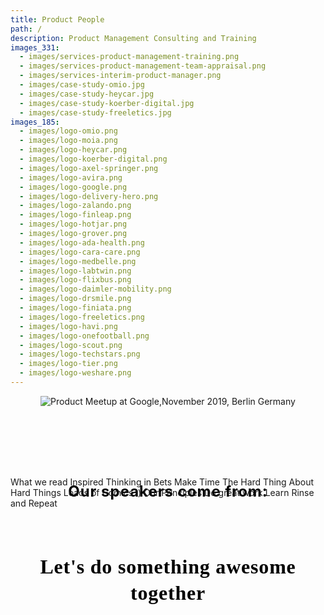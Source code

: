 ```yaml
---
title: Product People
path: /
description: Product Management Consulting and Training
images_331:
  - images/services-product-management-training.png
  - images/services-product-management-team-appraisal.png
  - images/services-interim-product-manager.png
  - images/case-study-omio.jpg
  - images/case-study-heycar.jpg
  - images/case-study-koerber-digital.jpg
  - images/case-study-freeletics.jpg
images_185:
  - images/logo-omio.png
  - images/logo-moia.png
  - images/logo-heycar.png
  - images/logo-koerber-digital.png
  - images/logo-axel-springer.png
  - images/logo-avira.png
  - images/logo-google.png
  - images/logo-delivery-hero.png
  - images/logo-zalando.png
  - images/logo-finleap.png
  - images/logo-hotjar.png
  - images/logo-grover.png
  - images/logo-ada-health.png
  - images/logo-cara-care.png
  - images/logo-medbelle.png
  - images/logo-labtwin.png
  - images/logo-flixbus.png
  - images/logo-daimler-mobility.png
  - images/logo-drsmile.png
  - images/logo-finiata.png
  - images/logo-freeletics.png
  - images/logo-havi.png
  - images/logo-onefootball.png
  - images/logo-scout.png
  - images/logo-techstars.png
  - images/logo-tier.png
  - images/logo-weshare.png
---
```


<TopSection
  titleText="Discover and Deliver Great Products. Faster"
  buttonText="Schedule a call"
/>
<Grid container justify="center" id="clients">
  <Grid item xs={12} md={8}>
    <GridContainer>
      <GridItemImage
        imageURL="images/logo-omio.png"
        altText="Omio GoEuro logo"
      />
      <GridItemImage imageURL="images/logo-heycar.png" altText="heycar logo" />
      <GridItemImage
        imageURL="images/logo-scout.png"
        altText="Scout24 logo"
      />
      <GridItemImage
        imageURL="images/logo-tier.png"
        altText="Tier logo"
      />
      <GridItemImage
        imageURL="images/logo-drsmile.png"
        altText="Dr Smile logo"
      />
      <GridItemImage 
        imageURL="images/logo-freeletics.png" 
        altText="Freeletics logo" 
      />
      <GridItemImage 
        imageURL="images/logo-onefootball.png" 
        altText="OneFootball logo" 
      />
      <GridItemImage 
        imageURL="images/logo-techstars.png" 
        altText="TechStars logo" 
      />
      <GridItemImage 
        imageURL="images/logo-havi.png" 
        altText="Havi logo" 
      />
      <GridItemImage 
        imageURL="images/logo-finiata.png" 
        altText="Finiata logo" 
      />
    </GridContainer>
  </Grid>
</Grid>
<Grid container justify="center">
  <Grid item xs={12} md={8}>
    <TextSectionSmallTitle
      title="CAPABILITIES"
      text="We do all the hands-on and unglamorous work of a Product Manager/Owner on an Interim basis (3-36 months). We onboard fast, align teams, and deliver outcomes. Sometimes, people use the term Freelance Product Manager/Owner, Contract Product Manager/Owner, or Product Management Consultant for our type of work. We are most effective in these scenarios: scaling the Product Management team ASAP, parental leave covers, bridging a gap until a full-time hire joins, or temporary initiatives that are important and urgent.
"
    />
  </Grid>
</Grid>
<Grid container justify="center">
  <Grid item xs={12} lg={4}>
    <ServicesCard
      overlappingBoxText="3-36 months"
      imageURL="images/services-interim-product-manager.png"
      title="Interim* Product Manager or Owner"
      subtitle="Embedded in the team, remote. *Sometimes called a Freelance Product Manager."
    />
  </Grid>
  <Grid item xs={12} lg={4}>
    <ServicesCard
      overlappingBoxText="10-20 days"
      imageURL="images/services-product-management-team-appraisal.png"
      title="Product Assessment"
      subtitle="People, Product, Processes"
    />
  </Grid>
  <Grid item xs={12} lg={4}>
    <ServicesCard
      overlappingBoxText="1-3 days"
      imageURL="images/services-product-management-training.png"
      title="Bespoke Product Management Training"
      subtitle="Discovery, Delivery, Metrics"
    />
  </Grid>
</Grid>
<ButtonBig text="Schedule a call" link="https://calendly.com/productpeople/client" />
<Grid container justify="center">
  <Grid item xs={12} md={8}>
    <TextSectionSmallTitle
      title="CASE STUDIES"
      text="We would say more but we’ve signed an NDA. We’re happy to provide references or more general details about our work."
    />
  </Grid>
</Grid>
<Grid container spacing={40} justify="center">
  <Grid item xs={12} lg={4}>
    <a href="https://getproductpeople.notion.site/Case-Study-How-Product-People-s-Interim-Product-Manager-Helped-Omio-Increase-Revenue-In-3-Months-951da72e157e4df881f9a0ce7201b9e9" target="_blank" rel="noopener noreferrer">
      <CaseStudyCard
        imgHeight={358}
        subtitle="Case Study Omio"
        imgURL="images/case-study-omio.jpg"
        title="omio"
      />
    </a>
  </Grid>
  <Grid item xs={12} lg={4}>
    <a href="https://www.notion.so/getproductpeople/Case-Study-How-Product-People-s-Interim-Product-Manager-Helped-HeyCar-a9d589a4e3bb4d59bf38f1ce8f9585ea" target="_blank" rel="noopener noreferrer">
      <CaseStudyCard
        imgHeight={358}
        subtitle="Case Study HeyCar"
        imgURL="images/case-study-heycar.jpg"
        title="HeyCar"
      />
    </a>
  </Grid>
  <Grid item xs={12} lg={4}>
    <a href=" https://getproductpeople.notion.site/Case-Study-How-Product-People-s-Interim-Product-Manager-Helped-Freeletics-Increase-Revenue-In-3-M-6acabbc567f2474c9b68a76bc872e258" target="_blank" rel="noopener noreferrer">
      <CaseStudyCard
        imgHeight={358}
        imgURL="images/case-study-freeletics.jpg"
        title="Freeletics"
        subtitle="Case Study Freeletics"
      />
    </a>
  </Grid>
</Grid>
<Grid container justify="center">
  <Grid item xs={12} md={8}>
    <TextSectionSmallTitle
      title="COMMUNITY EVENTS"
      text="Meet our product management community of 7000+ Product People. Our (online) events feature speakers from Google, Amazon, Facebook, LinkedIn, Spotify, Reddit, Tinder, Bumble, Microsoft, Delivery Hero, HelloFresh, Zalando, Ada Health, Headspace, Grover, Uber, Volkswagen, Daimler, Stripe, Klarna, N26, Zoom and more."
    />
  </Grid>
</Grid>
<img
  src="/images/product-meetup-at-google-2019.jpg"
  style="max-width: 100%; position: relative; left: 50%; transform: translateX(-50%)"
  alt="Product Meetup at Google,November 2019, Berlin Germany"
/>

<ButtonBig
  text="Join our community"
  link="https://www.meetup.com/productmanagementpeople/events/"
/>
<h2
  style="
    font-style: normal;
    font-weight: bold;
    font-size: 24px;
    line-height: 32px;
    text-align: center;
    letter-spacing: 1px;
    color: black;
    margin-top: 120px;
    margin-bottom: -40px;
  "
>
  Our speakers come from:
</h2>
<Grid container justify="center">
  <Grid item xs={12} md={8}>
    <GridContainer>
      <GridItemImage imageURL="images/logo-google.png" altText="Google logo" />
      <GridItemImage
        imageURL="images/logo-delivery-hero.png"
        altText="Delivery Hero logo"
      />
      <GridItemImage
        imageURL="images/logo-zalando.png"
        altText="Zalando logo"
      />
      <GridItemImage
        imageURL="images/logo-finleap.png"
        altText="Finleap logo"
      />
      <GridItemImage imageURL="images/logo-hotjar.png" altText="Hotjar logo" />
      <GridItemImage imageURL="images/logo-grover.png" altText="Grover logo" />
      <GridItemImage
        imageURL="images/logo-ada-health.png"
        altText="Ada Health logo"
      />
      <GridItemImage
        imageURL="images/logo-cara-care.png"
        altText="Cara Care logo"
      />
      <GridItemImage
        imageURL="images/logo-medbelle.png"
        altText="Medbelle logo"
      />
      <GridItemImage
        imageURL="images/logo-labtwin.png"
        altText="Labtwin logo"
      />
      <GridItemImage
        imageURL="images/logo-flixbus.png"
        altText="Flixbus logo"
      />
      <GridItemImage
        imageURL="images/logo-daimler-mobility.png"
        altText="Daimler Mobility logo"
      />
    </GridContainer>
  </Grid>
</Grid>
<ButtonBig text="Speak or host" link="https://airtable.com/shrq6BJyVVRky4Po8" />
<Grid container justify="center">
  <Grid item xs={12} md={8}>
    <TextSectionSmallTitle
      title="CULTURE"
      text="We’re a small team of smart people on a mission to help the world build better products."
    />
  </Grid>
</Grid>
<Grid container spacing={40} justify="center">
  <Grid item xs={12} md={4}>
    <CultureCard imageURL="/images/icon-book.png" altText="Culture icon">
      <CultureCardTitle>What we read</CultureCardTitle>
      <CultureCardList>
        <CultureCardListItem>Inspired</CultureCardListItem>
        <CultureCardListItem>Thinking in Bets</CultureCardListItem>
        <CultureCardListItem>Make Time</CultureCardListItem>
        <CultureCardListItem>
          The Hard Thing About
          <br /> Hard Things
        </CultureCardListItem>
        <CultureCardListItem>Loads of Comics :)</CultureCardListItem>
      </CultureCardList>
    </CultureCard>
  </Grid>
  <Grid item xs={12} md={4}>
    <CultureCard
      imageURL="/images/icon-principles.png"
      altText="Principles icon"
    >
      <CultureCardTitle>Our Principles</CultureCardTitle>
      <CultureCardList>
        <CultureCardListItem>Do great work</CultureCardListItem>
        <CultureCardListItem>Learn</CultureCardListItem>
        <CultureCardListItem>Rinse and Repeat</CultureCardListItem>
      </CultureCardList>
    </CultureCard>
  </Grid>
</Grid>
<h2
  style="
font-family: Red Hat Display;
font-weight: 700;
font-size: 32px;
line-height: 42px;
text-align: center;
letter-spacing: 0.8px;
color: #000000;
margin-top: 72px;
"
>
  Let's do something awesome together
</h2>
<ButtonBig
  text="See open positions"
  link="https://productpeople.join.com/"
/>
